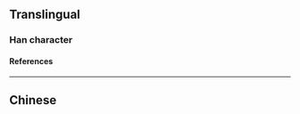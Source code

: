{{also|唴}}
{{character info/new}}
==Translingual==

===Han character===
{{Han char|rn=30|rad=口|as=10|sn=13|four=|canj=RTUI|ids=⿰口羗}}

====References====
{{Han ref|kx=0204.111|hdz=10670.081|uh=55F4}}

----

==Chinese==
{{zh-see|唴|v}}